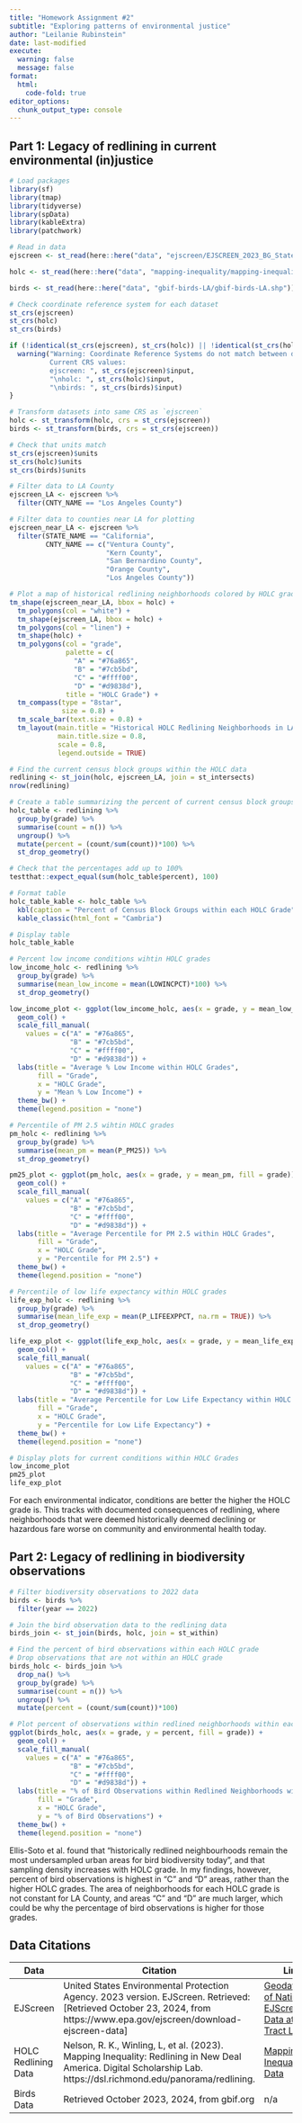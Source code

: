 ```yaml
---
title: "Homework Assignment #2"
subtitle: "Exploring patterns of environmental justice"
author: "Leilanie Rubinstein"
date: last-modified
execute: 
  warning: false
  message: false
format: 
  html: 
    code-fold: true
editor_options: 
  chunk_output_type: console
---
```


## Part 1: Legacy of redlining in current environmental (in)justice

```r
# Load packages
library(sf)
library(tmap)
library(tidyverse)
library(spData)
library(kableExtra)
library(patchwork)
```

```r
# Read in data
ejscreen <- st_read(here::here("data", "ejscreen/EJSCREEN_2023_BG_StatePct_with_AS_CNMI_GU_VI.gdb"))

holc <- st_read(here::here("data", "mapping-inequality/mapping-inequality-los-angeles.json"))

birds <- st_read(here::here("data", "gbif-birds-LA/gbif-birds-LA.shp"))
```

```r
# Check coordinate reference system for each dataset
st_crs(ejscreen)
st_crs(holc)
st_crs(birds)

if (!identical(st_crs(ejscreen), st_crs(holc)) || !identical(st_crs(holc), st_crs(birds))) {
  warning("Warning: Coordinate Reference Systems do not match between datasets. 
          Current CRS values:
          ejscreen: ", st_crs(ejscreen)$input,
          "\nholc: ", st_crs(holc)$input,
          "\nbirds: ", st_crs(birds)$input)
}
```


```r
# Transform datasets into same CRS as `ejscreen`
holc <- st_transform(holc, crs = st_crs(ejscreen))
birds <- st_transform(birds, crs = st_crs(ejscreen))

# Check that units match
st_crs(ejscreen)$units
st_crs(holc)$units
st_crs(birds)$units
```

```r
# Filter data to LA County
ejscreen_LA <- ejscreen %>%
  filter(CNTY_NAME == "Los Angeles County")

# Filter data to counties near LA for plotting
ejscreen_near_LA <- ejscreen %>%
  filter(STATE_NAME == "California", 
         CNTY_NAME == c("Ventura County", 
                        "Kern County", 
                        "San Bernardino County", 
                        "Orange County",
                        "Los Angeles County"))

```


```r
# Plot a map of historical redlining neighborhoods colored by HOLC grade
tm_shape(ejscreen_near_LA, bbox = holc) +
  tm_polygons(col = "white") +
  tm_shape(ejscreen_LA, bbox = holc) +
  tm_polygons(col = "linen") +
  tm_shape(holc) +
  tm_polygons(col = "grade",
              palette = c(
                "A" = "#76a865",
                "B" = "#7cb5bd",
                "C" = "#ffff00",
                "D" = "#d9838d"),
              title = "HOLC Grade") +
  tm_compass(type = "8star",
             size = 0.8) +
  tm_scale_bar(text.size = 0.8) +
  tm_layout(main.title = "Historical HOLC Redlining Neighborhoods in LA County",
            main.title.size = 0.8,
            scale = 0.8,
            legend.outside = TRUE)

```

```r
# Find the current census block groups within the HOLC data
redlining <- st_join(holc, ejscreen_LA, join = st_intersects)
nrow(redlining)

# Create a table summarizing the percent of current census block groups within each HOLC grade
holc_table <- redlining %>%
  group_by(grade) %>%
  summarise(count = n()) %>%
  ungroup() %>%
  mutate(percent = (count/sum(count))*100) %>%
  st_drop_geometry() 

# Check that the percentages add up to 100%
testthat::expect_equal(sum(holc_table$percent), 100)

# Format table
holc_table_kable <- holc_table %>%
  kbl(caption = "Percent of Census Block Groups within each HOLC Grade") %>%
  kable_classic(html_font = "Cambria")

# Display table
holc_table_kable
```

```r
# Percent low income conditions wihtin HOLC grades
low_income_holc <- redlining %>%
  group_by(grade) %>%
  summarise(mean_low_income = mean(LOWINCPCT)*100) %>%
  st_drop_geometry()

low_income_plot <- ggplot(low_income_holc, aes(x = grade, y = mean_low_income, fill = grade)) +
  geom_col() +
  scale_fill_manual(
    values = c("A" = "#76a865",
               "B" = "#7cb5bd",
               "C" = "#ffff00",
               "D" = "#d9838d")) +
  labs(title = "Average % Low Income within HOLC Grades",
       fill = "Grade",
       x = "HOLC Grade",
       y = "Mean % Low Income") +
  theme_bw() + 
  theme(legend.position = "none")
```


```r
# Percentile of PM 2.5 wihtin HOLC grades
pm_holc <- redlining %>%
  group_by(grade) %>%
  summarise(mean_pm = mean(P_PM25)) %>%
  st_drop_geometry()

pm25_plot <- ggplot(pm_holc, aes(x = grade, y = mean_pm, fill = grade)) +
  geom_col() +
  scale_fill_manual(
    values = c("A" = "#76a865",
               "B" = "#7cb5bd",
               "C" = "#ffff00",
               "D" = "#d9838d")) +
  labs(title = "Average Percentile for PM 2.5 within HOLC Grades",
       fill = "Grade",
       x = "HOLC Grade",
       y = "Percentile for PM 2.5") +
  theme_bw() + 
  theme(legend.position = "none")
```

```r
# Percentile of low life expectancy within HOLC grades
life_exp_holc <- redlining %>%
  group_by(grade) %>%
  summarise(mean_life_exp = mean(P_LIFEEXPPCT, na.rm = TRUE)) %>%
  st_drop_geometry()

life_exp_plot <- ggplot(life_exp_holc, aes(x = grade, y = mean_life_exp, fill = grade)) +
  geom_col() +
  scale_fill_manual(
    values = c("A" = "#76a865",
               "B" = "#7cb5bd",
               "C" = "#ffff00",
               "D" = "#d9838d")) +
  labs(title = "Average Percentile for Low Life Expectancy within HOLC Grades",
       fill = "Grade",
       x = "HOLC Grade",
       y = "Percentile for Low Life Expectancy") +
  theme_bw() + 
  theme(legend.position = "none")
```

```r
# Display plots for current conditions within HOLC Grades
low_income_plot
pm25_plot
life_exp_plot
```

For each environmental indicator, conditions are better the higher the HOLC grade is. This tracks with documented consequences of redlining, where neighborhoods that were deemed historically deemed declining or hazardous fare worse on community and environmental health today. 

## Part 2: Legacy of redlining in biodiversity observations

```r
# Filter biodiversity observations to 2022 data
birds <- birds %>%
  filter(year == 2022)

# Join the bird observation data to the redlining data
birds_join <- st_join(birds, holc, join = st_within)

# Find the percent of bird observations within each HOLC grade
# Drop observations that are not within an HOLC grade
birds_holc <- birds_join %>%
  drop_na() %>%
  group_by(grade) %>%
  summarise(count = n()) %>%
  ungroup() %>%
  mutate(percent = (count/sum(count))*100)

# Plot percent of observations within redlined neighborhoods within each HOLC grade
ggplot(birds_holc, aes(x = grade, y = percent, fill = grade)) +
  geom_col() +
  scale_fill_manual(
    values = c("A" = "#76a865",
               "B" = "#7cb5bd",
               "C" = "#ffff00",
               "D" = "#d9838d")) +
  labs(title = "% of Bird Observations within Redlined Neighborhoods within HOLC Grades",
       fill = "Grade",
       x = "HOLC Grade",
       y = "% of Bird Observations") +
  theme_bw() +
  theme(legend.position = "none")
```

Ellis-Soto et al. found that "historically redlined neighbourhoods remain the most undersampled urban areas for bird biodiversity today", and that sampling density increases with HOLC grade. In my findings, however, percent of bird observations is highest in "C" and "D" areas, rather than the higher HOLC grades. The area of neighborhoods for each HOLC grade is not constant for LA County, and areas "C" and "D" are much larger, which could be why the percentage of bird observations is higher for those grades.

## Data Citations

| Data | Citation | Link |
|------|----------|------|
| EJScreen | United States Environmental Protection Agency. 2023 version. EJScreen. Retrieved: [Retrieved October 23, 2024, from https://www.epa.gov/ejscreen/download-ejscreen-data] | [Geodatabase of National EJScreen Data at the Tract Level](https://www.epa.gov/ejscreen/download-ejscreen-data) |
| HOLC Redlining Data | Nelson, R. K., Winling, L, et al. (2023). Mapping Inequality: Redlining in New Deal America. Digital Scholarship Lab. https://dsl.richmond.edu/panorama/redlining. | [Mapping Inequality Data](https://dsl.richmond.edu/panorama/redlining/static/citiesData/CALosAngeles1939/geojson.json) |
| Birds Data | Retrieved October 2023, 2024, from gbif.org | n/a
